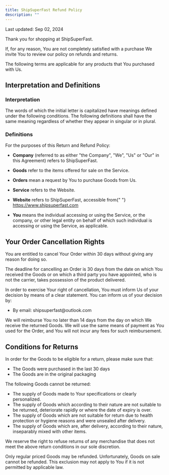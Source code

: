 ```yaml
---
title: ShipSuperFast Refund Policy
description: ""
---
```



<p>Last updated: Sep 02, 2024</p>
<p>Thank you for shopping at ShipSuperFast.</p>
<p>
  If, for any reason, You are not completely satisfied with a purchase We invite
  You to review our policy on refunds and returns.
</p>
<p>
  The following terms are applicable for any products that You purchased with
  Us.
</p>
<h2>Interpretation and Definitions</h2>
<h3>Interpretation</h3>
<p>
  The words of which the initial letter is capitalized have meanings defined
  under the following conditions. The following definitions shall have the same
  meaning regardless of whether they appear in singular or in plural.
</p>
<h3>Definitions</h3>
<p>For the purposes of this Return and Refund Policy:</p>
<ul>
  <li>
    <p>
      <strong>Company</strong> (referred to as either &quot;the Company&quot;,
      &quot;We&quot;, &quot;Us&quot; or &quot;Our&quot; in this Agreement)
      refers to ShipSuperFast.
    </p>
  </li>
  <li>
    <p>
      <strong>Goods</strong> refer to the items offered for sale on the Service.
    </p>
  </li>
  <li>
    <p>
      <strong>Orders</strong> mean a request by You to purchase Goods from Us.
    </p>
  </li>
  <li>
    <p>
      <strong>Service</strong> refers to the Website.
    </p>
  </li>
  <li>
    <p>
      <strong>Website</strong> refers to ShipSuperFast, accessible from{" "}
      <a href="https://www.shipsuperfast.com" target="_blank">
        https://www.shipsuperfast.com
      </a>
    </p>
  </li>
  <li>
    <p>
      <strong>You</strong> means the individual accessing or using the Service,
      or the company, or other legal entity on behalf of which such individual
      is accessing or using the Service, as applicable.
    </p>
  </li>
</ul>
<h2>Your Order Cancellation Rights</h2>
<p>
  You are entitled to cancel Your Order within 30 days without giving any reason
  for doing so.
</p>
<p>
  The deadline for cancelling an Order is 30 days from the date on which You
  received the Goods or on which a third party you have appointed, who is not
  the carrier, takes possession of the product delivered.
</p>
<p>
  In order to exercise Your right of cancellation, You must inform Us of your
  decision by means of a clear statement. You can inform us of your decision by:
</p>
<ul>
  <li>By email: shipsuperfast@outlook.com</li>
</ul>
<p>
  We will reimburse You no later than 14 days from the day on which We receive
  the returned Goods. We will use the same means of payment as You used for the
  Order, and You will not incur any fees for such reimbursement.
</p>
<h2>Conditions for Returns</h2>
<p>
  In order for the Goods to be eligible for a return, please make sure that:
</p>
<ul>
  <li>The Goods were purchased in the last 30 days</li>
  <li>The Goods are in the original packaging</li>
</ul>
<p>The following Goods cannot be returned:</p>
<ul>
  <li>
    The supply of Goods made to Your specifications or clearly personalized.
  </li>
  <li>
    The supply of Goods which according to their nature are not suitable to be
    returned, deteriorate rapidly or where the date of expiry is over.
  </li>
  <li>
    The supply of Goods which are not suitable for return due to health
    protection or hygiene reasons and were unsealed after delivery.
  </li>
  <li>
    The supply of Goods which are, after delivery, according to their nature,
    inseparably mixed with other items.
  </li>
</ul>
<p>
  We reserve the right to refuse returns of any merchandise that does not meet
  the above return conditions in our sole discretion.
</p>
<p>
  Only regular priced Goods may be refunded. Unfortunately, Goods on sale cannot
  be refunded. This exclusion may not apply to You if it is not permitted by
  applicable law.
</p>

<Report />
